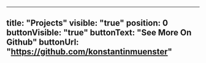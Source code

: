---
title: "Projects"
visible: "true"
position: 0
buttonVisible: "true"
buttonText: "See More On Github"
buttonUrl: "https://github.com/konstantinmuenster"
----
